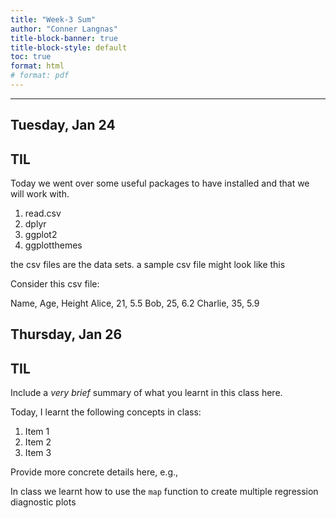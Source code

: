 ```yaml
---
title: "Week-3 Sum"
author: "Conner Langnas"
title-block-banner: true
title-block-style: default
toc: true
format: html
# format: pdf
---
```


---

## Tuesday, Jan 24

::: {.callout-important}
## TIL

Today we went over some useful packages to have installed and that we will work with. 

1. read.csv
1. dplyr
1. ggplot2
1. ggplotthemes
:::

the csv files are the data sets. 
a sample csv file might look like this

Consider this csv file:

Name, Age, Height
Alice, 21, 5.5
Bob, 25, 6.2
Charlie, 35, 5.9





## Thursday, Jan 26



::: {.callout-important}
## TIL

Include a _very brief_ summary of what you learnt in this class here. 

Today, I learnt the following concepts in class:

1. Item 1
1. Item 2
1. Item 3
:::

Provide more concrete details here, e.g., 

In class we learnt how to use the `map` function to create multiple regression diagnostic plots





[^footnote]: You can include some footnotes here
